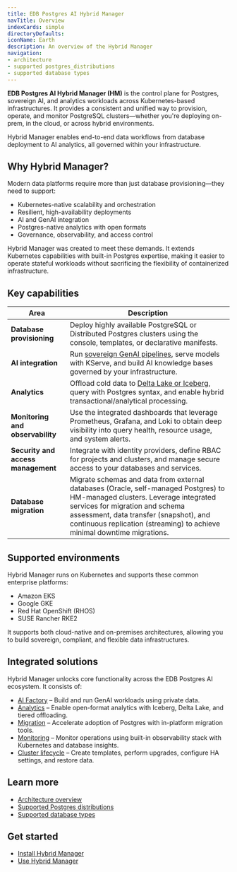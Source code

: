 ```yaml
---
title: EDB Postgres AI Hybrid Manager
navTitle: Overview
indexCards: simple
directoryDefaults:
iconName: Earth
description: An overview of the Hybrid Manager
navigation:
- architecture
- supported postgres_distributions
- supported database types
---
```



**EDB Postgres AI Hybrid Manager (HM)** is the control plane for Postgres, sovereign AI, and analytics workloads across Kubernetes-based infrastructures. It provides a consistent and unified way to provision, operate, and monitor PostgreSQL clusters&mdash;whether you're deploying on-prem, in the cloud, or across hybrid environments.

Hybrid Manager enables end-to-end data workflows from database deployment to AI analytics, all governed within your infrastructure.

## Why Hybrid Manager?

Modern data platforms require more than just database provisioning&mdash;they need to support:

- Kubernetes-native scalability and orchestration
- Resilient, high-availability deployments
- AI and GenAI integration
- Postgres-native analytics with open formats
- Governance, observability, and access control

Hybrid Manager was created to meet these demands. It extends Kubernetes capabilities with built-in Postgres expertise, making it easier to operate stateful workloads without sacrificing the flexibility of containerized infrastructure.

## Key capabilities

| Area                               | Description                                                                                                                                                                                                                                                                         |
|------------------------------------|-------------------------------------------------------------------------------------------------------------------------------------------------------------------------------------------------------------------------------------------------------------------------------------|
| **Database provisioning**          | Deploy highly available PostgreSQL or Distributed Postgres clusters using the console, templates, or declarative manifests.                                                                                                                                                         |
| **AI integration**                 | Run [sovereign GenAI pipelines](../../ai-factory/), serve models with KServe, and build AI knowledge bases governed by your infrastructure.                                                                                                                                         |
| **Analytics**                      | Offload cold data to [Delta Lake or Iceberg](../../analytics/), query with Postgres syntax, and enable hybrid transactional/analytical processing.                                                                                                                                  |
| **Monitoring and observability**   | Use the integrated dashboards that leverage Prometheus, Grafana, and Loki to obtain deep visibility into query health, resource usage, and system alerts.                                                                                                                           |
| **Security and access management** | Integrate with identity providers, define RBAC for projects and clusters, and manage secure access to your databases and services.                                                                                                                                                  |
| **Database migration**             | Migrate schemas and data from external databases (Oracle, self-managed Postgres) to HM-managed clusters. Leverage integrated services for migration and schema assessment, data transfer (snapshot), and continuous replication (streaming) to achieve minimal downtime migrations. |

## Supported environments

Hybrid Manager runs on Kubernetes and supports these common enterprise platforms:

- Amazon EKS
- Google GKE
- Red Hat OpenShift (RHOS)
- SUSE Rancher RKE2

It supports both cloud-native and on-premises architectures, allowing you to build sovereign, compliant, and flexible data infrastructures.

## Integrated solutions

Hybrid Manager unlocks core functionality across the EDB Postgres AI ecosystem. It consists of:

- [AI Factory](../../ai-factory/) – Build and run GenAI workloads using private data.
- [Analytics](../../analytics/) – Enable open-format analytics with Iceberg, Delta Lake, and tiered offloading.
- [Migration](../using_hybrid_manager/migration/) – Accelerate adoption of Postgres with in-platform migration tools.
- [Monitoring](../using_hybrid_manager/monitoring/) – Monitor operations using built-in observability stack with Kubernetes and database insights.
- [Cluster lifecycle](../using_hybrid_manager/cluster_management/) – Create templates, perform upgrades, configure HA settings, and restore data.

## Learn more

- [Architecture overview](./architecture)
- [Supported Postgres distributions](./postgres_distributions)
- [Supported database types](./database_types)

## Get started

- [Install Hybrid Manager](../install/)
- [Use Hybrid Manager](../using_hybrid_manager/)
